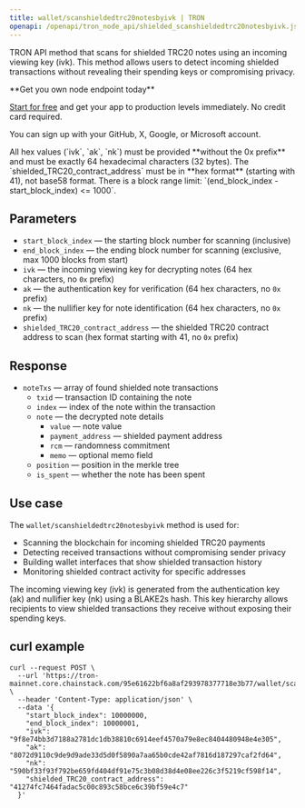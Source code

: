 ---
title: wallet/scanshieldedtrc20notesbyivk | TRON
openapi: /openapi/tron_node_api/shielded_scanshieldedtrc20notesbyivk.json post /95e61622bf6a8af293978377718e3b77/wallet/scanshieldedtrc20notesbyivk
---

TRON API method that scans for shielded TRC20 notes using an incoming viewing key (ivk). This method allows users to detect incoming shielded transactions without revealing their spending keys or compromising privacy.

<Check>
**Get you own node endpoint today**

[Start for free](https://console.chainstack.com/) and get your app to production levels immediately. No credit card required.

You can sign up with your GitHub, X, Google, or Microsoft account.
</Check>

<Warning>
All hex values (`ivk`, `ak`, `nk`) must be provided **without the 0x prefix** and must be exactly 64 hexadecimal characters (32 bytes). The `shielded_TRC20_contract_address` must be in **hex format** (starting with 41), not base58 format. There is a block range limit: `(end_block_index - start_block_index) <= 1000`.
</Warning>

## Parameters

* `start_block_index` — the starting block number for scanning (inclusive)
* `end_block_index` — the ending block number for scanning (exclusive, max 1000 blocks from start)
* `ivk` — the incoming viewing key for decrypting notes (64 hex characters, no `0x` prefix)
* `ak` — the authentication key for verification (64 hex characters, no `0x` prefix)
* `nk` — the nullifier key for note identification (64 hex characters, no `0x` prefix)
* `shielded_TRC20_contract_address` — the shielded TRC20 contract address to scan (hex format starting with 41, no `0x` prefix)

## Response

* `noteTxs` — array of found shielded note transactions
  * `txid` — transaction ID containing the note
  * `index` — index of the note within the transaction
  * `note` — the decrypted note details
    * `value` — note value
    * `payment_address` — shielded payment address
    * `rcm` — randomness commitment
    * `memo` — optional memo field
  * `position` — position in the merkle tree
  * `is_spent` — whether the note has been spent

## Use case

The `wallet/scanshieldedtrc20notesbyivk` method is used for:

* Scanning the blockchain for incoming shielded TRC20 payments
* Detecting received transactions without compromising sender privacy
* Building wallet interfaces that show shielded transaction history
* Monitoring shielded contract activity for specific addresses

<Info>
The incoming viewing key (ivk) is generated from the authentication key (ak) and nullifier key (nk) using a BLAKE2s hash. This key hierarchy allows recipients to view shielded transactions they receive without exposing their spending keys.
</Info>

## curl example

```shell Shell
curl --request POST \
  --url 'https://tron-mainnet.core.chainstack.com/95e61622bf6a8af293978377718e3b77/wallet/scanshieldedtrc20notesbyivk' \
  --header 'Content-Type: application/json' \
  --data '{
    "start_block_index": 10000000,
    "end_block_index": 10000001,
    "ivk": "9f8e74bb3d7188a2781dc1db38810c6914eef4570a79e8ec8404480948e4e305",
    "ak": "8072d9110c9de9d9ade33d5d0f5890a7aa65b0cde42af7816d187297caf2fd64",
    "nk": "590bf33f93f792be659fd404df91e75c3b08d38d4e08ee226c3f5219cf598f14",
    "shielded_TRC20_contract_address": "41274fc7464fadac5c00c893c58bce6c39bf59e4c7"
  }'
```